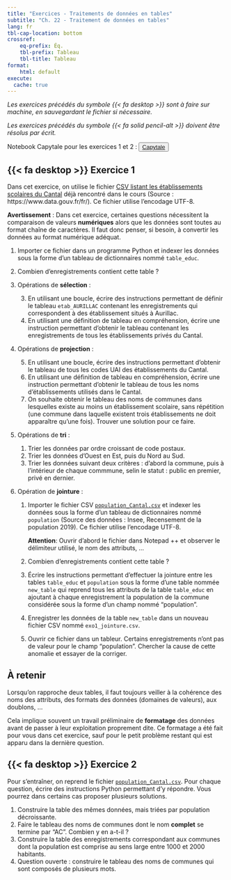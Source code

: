 ---
title: "Exercices - Traitements de données en tables"
subtitle: "Ch. 22 - Traitement de données en tables"
lang: fr
tbl-cap-location: bottom
crossref: 
    eq-prefix: Éq.
    tbl-prefix: Tableau
    tbl-title: Tableau
format:
    html: default
execute: 
  cache: true
---

_Les exercices précédés du symbole {{< fa desktop >}} sont à faire sur machine, en sauvegardant le fichier si nécessaire._

_Les exercices précédés du symbole {{< fa solid pencil-alt >}} doivent être résolus par écrit._

::: {.callout-important}

Notebook Capytale pour les exercices 1 et 2 : <button type="button" class="btn btn-light">[Capytale](https://capytale2.ac-paris.fr/web/c/0681-1609936){target="_blank"} </button>

:::

## {{< fa desktop >}} Exercice 1

Dans cet exercice, on utilise le fichier [CSV listant les établissements scolaires du Cantal](educ_cantal.csv) déjà rencontré dans le cours (Source : https://www.data.gouv.fr/fr/). Ce fichier utilise l'encodage UTF-8.

**Avertissement** : Dans cet exercice, certaines questions nécessitent la comparaison de valeurs **numériques** alors que les données sont toutes au format chaîne de caractères. Il faut donc penser, si besoin, à convertir les données au format numérique adéquat.

1. Importer ce fichier dans un programme Python et indexer les données sous la forme d'un tableau de dictionnaires nommé ``table_educ``.
2. Combien d'enregistrements contient cette table ?
3. Opérations de **sélection** :

    3. En utilisant une boucle, écrire des instructions permettant de définir le tableau ``etab_AURILLAC`` contenant les enregistrements qui correspondent à des établissement situés à Aurillac.
    4. En utilisant une définition de tableau en compréhension, écrire une instruction permettant d'obtenir le tableau contenant les enregistrements de tous les établissements privés du Cantal.

4. Opérations de **projection** :

    5. En utilisant une boucle, écrire des instructions permettant d'obtenir le tableau de tous les codes UAI des établissements du Cantal.
    6. En utilisant une définition de tableau en compréhension, écrire une instruction permettant d'obtenir le tableau de tous les noms d'établissements utilisés dans le Cantal.
    7. On souhaite obtenir le tableau des noms de communes dans lesquelles existe au moins un établissement scolaire, sans répétition (une commune dans laquelle existent trois établissements ne doit apparaître qu'une fois). Trouver une solution pour ce faire.

4. Opérations de **tri** :

    1. Trier les données par ordre croissant de code postaux.
    2. Trier les données d'Ouest en Est, puis du Nord au Sud.
    3. Trier les données suivant deux critères : d'abord la commune, puis à l'intérieur de chaque commmune, selin le statut : public en premier, privé en dernier.

5. Opération de **jointure** :

    1. Importer le fichier CSV [``population_Cantal.csv``](population_Cantal.csv) et indexer les données sous la forme d'un tableau de dictionnaires nommé ``population`` (Source des données : Insee, Recensement de la population 2019). Ce fichier utilise l'encodage UTF-8. 
    
        **Attention**: Ouvrir d'abord le fichier dans Notepad ++ et observer le délimiteur utilisé, le nom des attributs, ...
    
    2. Combien d'enregistrements contient cette table ?
    3. Écrire les instructions permettant d'effectuer la jointure entre les tables ``table_educ`` et ``population`` sous la forme d'une table nommée ``new_table`` qui reprend tous les attributs de la table ``table_educ`` en ajoutant à chaque enregistrement la population de la commune considérée sous la forme d'un champ nommé "population".
    4. Enregistrer les données de la table ``new_table`` dans un nouveau fichier CSV nommé ``exo1_jointure.csv``.
    5. Ouvrir ce fichier dans un tableur. Certains enregistrements n'ont pas de valeur pour le champ "population". Chercher la cause de cette anomalie et essayer de la corriger.

::: {.callout-important}
## À retenir

Lorsqu'on rapproche deux tables, il faut toujours veiller à la cohérence des noms des attributs, des formats des données (domaines de valeurs), aux doublons, ...

Cela implique souvent un travail préliminaire de **formatage** des données avant de passer à leur exploitation proprement dite. Ce formatage a été fait pour vous dans cet exercice, sauf pour le petit problème restant qui est apparu dans la dernière question.
:::

## {{< fa desktop >}} Exercice 2

Pour s'entraîner, on reprend le fichier [``population_Cantal.csv``](population_Cantal.csv). Pour chaque question, écrire des instructions Python permettant d'y répondre. Vous pourrez dans certains cas proposer plusieurs solutions.

1. Construire la table des mêmes données, mais triées par population décroissante.
2. Faire le tableau des noms de communes dont le nom **complet** se termine par "AC". Combien y en a-t-il ?
3. Construire la table des enregistrements correspondant aux communes dont la population est comprise au sens large entre 1000 et 2000 habitants.
4. Question ouverte : construire le tableau des noms de communes qui sont composés de plusieurs mots.

